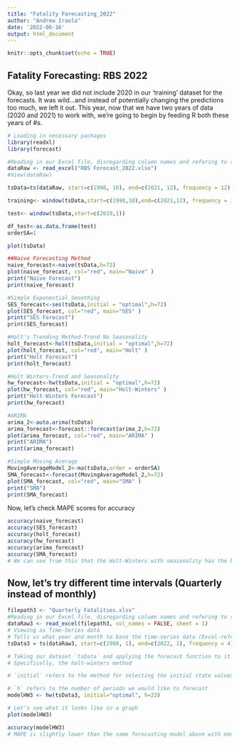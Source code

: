 ```yaml
---
title: "Fatality Forecasting_2022"
author: "Andrew Iraola"
date: '2022-06-16'
output: html_document
---
```


```r
knitr::opts_chunk$set(echo = TRUE)
```

## Fatality Forecasting: RBS 2022

Okay, so last year we did not include 2020 in our 'training' dataset for the forecasts. It was wild...and instead of potentially changing the predictions too much, we left it out. This year, now that we have two years of data (2020 and 2021) to work with, we're going to begin by feeding R both these years of #s. 

```r
# Loading in necessary packages
library(readxl)
library(forecast)
```

```r
#Reading in our Excel file, disregarding column names and refering to sheet #1
dataRaw <- read_excel("RBS Forecast_2022.xlsx")
#View(dataRaw)

tsData=ts(dataRaw, start=c(1998, 10), end=c(2021, 12), frequency = 12)
```

```r
training<- window(tsData,start=c(1998,10),end=c(2021,12), frequency = 12)

test<- window(tsData,start=c(2019,1))

df_test<-as.data.frame(test)
orderSA=1

plot(tsData)

##Naive Forecasting Method
naive_forecast<-naive(tsData,h=72)
plot(naive_forecast, col="red", main="Naive" )
print("Naive Forecast")
print(naive_forecast)

#Simple Exponential Smoothing
SES_forecast<-ses(tsData,initial = "optimal",h=72)
plot(SES_forecast, col="red", main="SES" )
print("SES Forecast")
print(SES_forecast)

#Holt's Trending Method-Trend No Seasonality
holt_forecast<-holt(tsData,initial = "optimal",h=72)
plot(holt_forecast, col="red", main="Holt" )
print("Holt Forecast")
print(holt_forecast)

#Holt Winters-Trend and Seasonality
hw_forecast<-hw(tsData,initial = "optimal",h=72)
plot(hw_forecast, col="red", main="Holt-Winters" )
print("Holt-Winters Forecast")
print(hw_forecast)

#ARIMA
arima_2<-auto.arima(tsData)
arima_forecast<-forecast::forecast(arima_2,h=72)
plot(arima_forecast, col="red", main="ARIMA" )
print("ARIMA")
print(arima_forecast)

#Simple Moving Average
MovingAverageModel_2<-ma(tsData,order = orderSA)
SMA_forecast<-forecast(MovingAverageModel_2,h=72)
plot(SMA_forecast, col="red", main="SMA" )
print("SMA")
print(SMA_forecast)
```


Now, let's check MAPE scores for accuracy
```r
accuracy(naive_forecast)
accuracy(SES_forecast)
accuracy(holt_forecast)
accuracy(hw_forecast)
accuracy(arima_forecast)
accuracy(SMA_forecast)
# We can see from this that the Holt-Winters with seasonality has the best forecasting score based on lowest MAPE. 
```


## Now, let's try different time intervals (Quarterly instead of monthly)
```r
filepath3 <- "Quarterly Fatalities.xlsx"
#Reading in our Excel file, disregarding column names and refering to sheet #1
dataRaw3 <- read_excel(filepath3, col_names = FALSE, sheet = 1)
# Viewing as Time-Series data
# Tells us what year and month to base the time-series data (Excel-referenced vector) on
tsData3 = ts(dataRaw3, start=c(1998, 1), end=c(2022, 1), frequency = 4)

# Taking our dataset `tsData` and applying the forecast function to it
# Specifically, the holt-winters method

# `initial` refers to the method for selecting the initial state values. If "optimal", the initial values are optimized along the smoothing parameters using `ets`, AKA, "exponential smoothing". If `simple`, the initial values are set to values obtained using simple calculations on the first few observations.

# `h` refers to the number of periods we would like to forecast
modelHW3 <- hw(tsData3, initial="optimal", h=23)

# Let's see what it looks like in a graph
plot(modelHW3)

accuracy(modelHW3)
# MAPE is slightly lower than the same forecasting model above with monthly. I believe that one was approx "16". 
```

